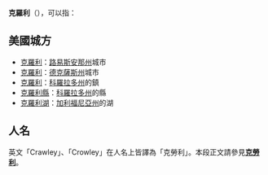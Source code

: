 {{disambig|Cat=三字譯名消歧義}}
{{不是|克勞利}}

'''克羅利'''（{{lang-en|Crowley}}），可以指：

==美國城方==
;{{USA}}
*[[克羅利_(路易斯安那州)|克羅利]]：[[路易斯安那州|路易斯安那州]]城市
*[[克羅利_(德克薩斯州)|克羅利]]：[[德克薩斯州|德克薩斯州]]城市
*[[克羅利_(科羅拉多州)|克羅利]]：[[科羅拉多州|科羅拉多州]]的鎮
*[[克羅利縣_(科羅拉多州)|克羅利縣]]：[[科羅拉多州|科羅拉多州]]的縣
*[[克羅利湖|克羅利湖]]：[[加利福尼亞州|加利福尼亞州]]的湖

==人名==
英文「Crawley」、「Crowley」在人名上皆譯為「克勞利」。本段正文請參見'''[[克勞利|克勞利]]'''。